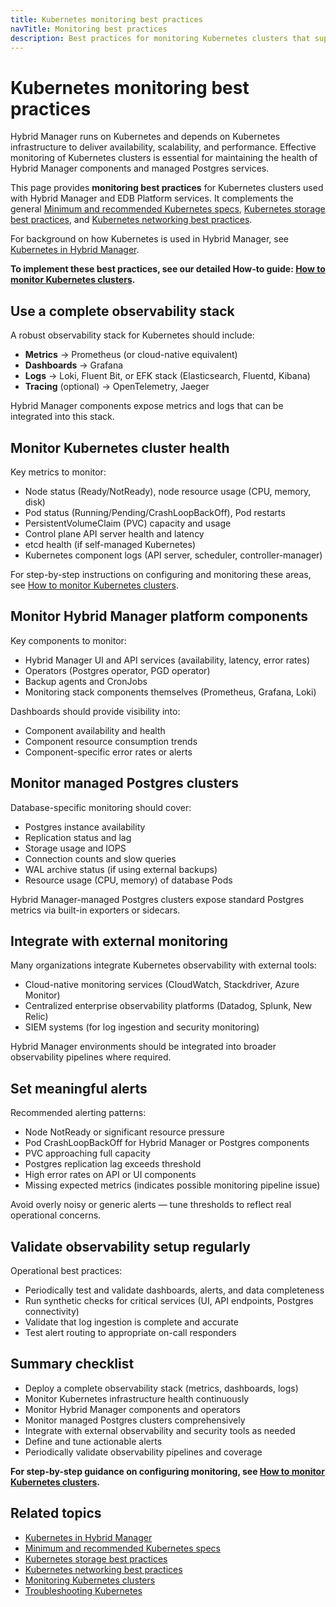 ```yaml
---
title: Kubernetes monitoring best practices
navTitle: Monitoring best practices
description: Best practices for monitoring Kubernetes clusters that support Hybrid Manager and managed Postgres services.
---
```


# Kubernetes monitoring best practices

Hybrid Manager runs on Kubernetes and depends on Kubernetes infrastructure to deliver availability, scalability, and performance.
Effective monitoring of Kubernetes clusters is essential for maintaining the health of Hybrid Manager components and managed Postgres services.

This page provides **monitoring best practices** for Kubernetes clusters used with Hybrid Manager and EDB Platform services.
It complements the general [Minimum and recommended Kubernetes specs](/edb-postgres-ai/hybrid-manager/install/kubernetes/recommended/), [Kubernetes storage best practices](storage-best-practices/), and [Kubernetes networking best practices](./manage-kubernetes-networking).

For background on how Kubernetes is used in Hybrid Manager, see [Kubernetes in Hybrid Manager](/portal/kubernetes/learn/explained/k8s-in-hybrid-manager/).

**To implement these best practices, see our detailed How-to guide: [How to monitor Kubernetes clusters](../../how-to/monitor-kubernetes-cluster).**

## Use a complete observability stack

A robust observability stack for Kubernetes should include:

-   **Metrics** → Prometheus (or cloud-native equivalent)
-   **Dashboards** → Grafana
-   **Logs** → Loki, Fluent Bit, or EFK stack (Elasticsearch, Fluentd, Kibana)
-   **Tracing** (optional) → OpenTelemetry, Jaeger

Hybrid Manager components expose metrics and logs that can be integrated into this stack.

## Monitor Kubernetes cluster health

Key metrics to monitor:

-   Node status (Ready/NotReady), node resource usage (CPU, memory, disk)
-   Pod status (Running/Pending/CrashLoopBackOff), Pod restarts
-   PersistentVolumeClaim (PVC) capacity and usage
-   Control plane API server health and latency
-   etcd health (if self-managed Kubernetes)
-   Kubernetes component logs (API server, scheduler, controller-manager)

For step-by-step instructions on configuring and monitoring these areas, see [How to monitor Kubernetes clusters](../../how-to/monitor-kubernetes-cluster).

## Monitor Hybrid Manager platform components

Key components to monitor:

-   Hybrid Manager UI and API services (availability, latency, error rates)
-   Operators (Postgres operator, PGD operator)
-   Backup agents and CronJobs
-   Monitoring stack components themselves (Prometheus, Grafana, Loki)

Dashboards should provide visibility into:

-   Component availability and health
-   Component resource consumption trends
-   Component-specific error rates or alerts

## Monitor managed Postgres clusters

Database-specific monitoring should cover:

-   Postgres instance availability
-   Replication status and lag
-   Storage usage and IOPS
-   Connection counts and slow queries
-   WAL archive status (if using external backups)
-   Resource usage (CPU, memory) of database Pods

Hybrid Manager-managed Postgres clusters expose standard Postgres metrics via built-in exporters or sidecars.

## Integrate with external monitoring

Many organizations integrate Kubernetes observability with external tools:

-   Cloud-native monitoring services (CloudWatch, Stackdriver, Azure Monitor)
-   Centralized enterprise observability platforms (Datadog, Splunk, New Relic)
-   SIEM systems (for log ingestion and security monitoring)

Hybrid Manager environments should be integrated into broader observability pipelines where required.

## Set meaningful alerts

Recommended alerting patterns:

-   Node NotReady or significant resource pressure
-   Pod CrashLoopBackOff for Hybrid Manager or Postgres components
-   PVC approaching full capacity
-   Postgres replication lag exceeds threshold
-   High error rates on API or UI components
-   Missing expected metrics (indicates possible monitoring pipeline issue)

Avoid overly noisy or generic alerts — tune thresholds to reflect real operational concerns.

## Validate observability setup regularly

Operational best practices:

-   Periodically test and validate dashboards, alerts, and data completeness
-   Run synthetic checks for critical services (UI, API endpoints, Postgres connectivity)
-   Validate that log ingestion is complete and accurate
-   Test alert routing to appropriate on-call responders

## Summary checklist

-   Deploy a complete observability stack (metrics, dashboards, logs)
-   Monitor Kubernetes infrastructure health continuously
-   Monitor Hybrid Manager components and operators
-   Monitor managed Postgres clusters comprehensively
-   Integrate with external observability and security tools as needed
-   Define and tune actionable alerts
-   Periodically validate observability pipelines and coverage

**For step-by-step guidance on configuring monitoring, see [How to monitor Kubernetes clusters](../../how-to/monitor-kubernetes-cluster).**

## Related topics

-   [Kubernetes in Hybrid Manager](/portal/kubernetes/learn/explained/k8s-in-hybrid-manager/)
-   [Minimum and recommended Kubernetes specs](/edb-postgres-ai/hybrid-manager/install/kubernetes/recommended/)
-   [Kubernetes storage best practices](storage-best-practices/)
-   [Kubernetes networking best practices](./manage-kubernetes-networking)
-   [Monitoring Kubernetes clusters](../../how-to/monitor-kubernetes-cluster)
-   [Troubleshooting Kubernetes](../../how-to/troubleshooting-on-kubernetes)
